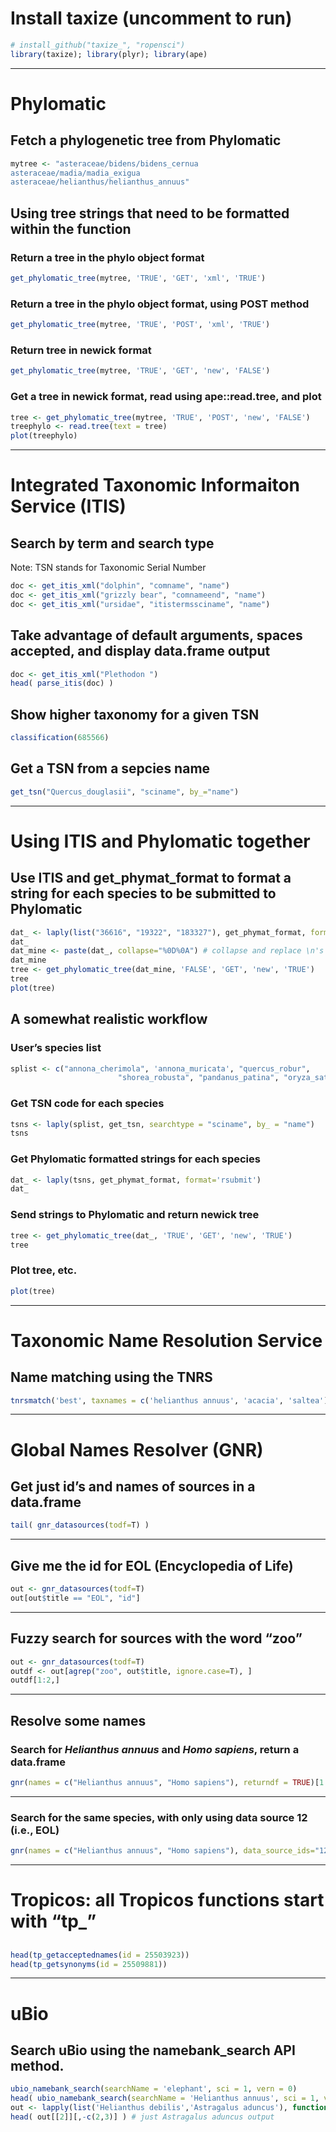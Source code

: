 # Install taxize (uncomment to run)
```r
# install_github("taxize_", "ropensci")
library(taxize); library(plyr); library(ape)
```

*********

# Phylomatic
## Fetch a phylogenetic tree from Phylomatic
```r
mytree <- "asteraceae/bidens/bidens_cernua
asteraceae/madia/madia_exigua
asteraceae/helianthus/helianthus_annuus"
```

## Using tree strings that need to be formatted within the function
### Return a tree in the phylo object format
```r
get_phylomatic_tree(mytree, 'TRUE', 'GET', 'xml', 'TRUE') 
```

### Return a tree in the phylo object format, using POST method
```r
get_phylomatic_tree(mytree, 'TRUE', 'POST', 'xml', 'TRUE')
```

### Return tree in newick format
```r
get_phylomatic_tree(mytree, 'TRUE', 'GET', 'new', 'FALSE')
```

### Get a tree in newick format, read using ape::read.tree, and plot
```r
tree <- get_phylomatic_tree(mytree, 'TRUE', 'POST', 'new', 'FALSE')
treephylo <- read.tree(text = tree)
plot(treephylo)
```

*********

# Integrated Taxonomic Informaiton Service (ITIS)
## Search by term and search type
Note: TSN stands for Taxonomic Serial Number
```r
doc <- get_itis_xml("dolphin", "comname", "name")
doc <- get_itis_xml("grizzly bear", "comnameend", "name")
doc <- get_itis_xml("ursidae", "itistermssciname", "name")
```

## Take advantage of default arguments, spaces accepted, and display data.frame output
```r
doc <- get_itis_xml("Plethodon ")
head( parse_itis(doc) )
```

## Show higher taxonomy for a given TSN
```r
classification(685566)
```

## Get a TSN from a sepcies name
```r
get_tsn("Quercus_douglasii", "sciname", by_="name")
```


*********

# Using ITIS and Phylomatic together 
## Use ITIS and get_phymat_format to format a string for each species to be submitted to Phylomatic
```r
dat_ <- laply(list("36616", "19322", "183327"), get_phymat_format, format='rsubmit')
dat_
dat_mine <- paste(dat_, collapse="%0D%0A") # collapse and replace \n's
dat_mine
tree <- get_phylomatic_tree(dat_mine, 'FALSE', 'GET', 'new', 'TRUE')
tree
plot(tree)
```

## A somewhat realistic workflow
### User's species list 
```r
splist <- c("annona_cherimola", 'annona_muricata', "quercus_robur", 
						"shorea_robusta", "pandanus_patina", "oryza_sativa", "durio_zibethinus")
```

### Get TSN code for each species
```r
tsns <- laply(splist, get_tsn, searchtype = "sciname", by_ = "name")
tsns
```

### Get Phylomatic formatted strings for each species
```r
dat_ <- laply(tsns, get_phymat_format, format='rsubmit')
dat_
```

### Send strings to Phylomatic and return newick tree
```r
tree <- get_phylomatic_tree(dat_, 'TRUE', 'GET', 'new', 'TRUE')
tree
```

### Plot tree, etc. 
```r
plot(tree)
```


*********

# Taxonomic Name Resolution Service
## Name matching using the TNRS
```r
tnrsmatch('best', taxnames = c('helianthus annuus', 'acacia', 'saltea'), output = 'names') # just best names
```

*********

# Global Names Resolver (GNR)
## Get just id's and names of sources in a data.frame
```r
tail( gnr_datasources(todf=T) )
```
***
## Give me the id for EOL (Encyclopedia of Life)
```r
out <- gnr_datasources(todf=T)
out[out$title == "EOL", "id"]
```
***
## Fuzzy search for sources with the word "zoo"
```r
out <- gnr_datasources(todf=T)
outdf <- out[agrep("zoo", out$title, ignore.case=T), ]
outdf[1:2,]
```
***
## Resolve some names
### Search for _Helianthus annuus_ and _Homo sapiens_, return a data.frame
```r
gnr(names = c("Helianthus annuus", "Homo sapiens"), returndf = TRUE)[1:2,]
```
***
### Search for the same species, with only using data source 12 (i.e., EOL)
```r
gnr(names = c("Helianthus annuus", "Homo sapiens"), data_source_ids="12", returndf = TRUE)
```

*********
# Tropicos: all Tropicos functions start with "tp_"
## 
```r
head(tp_getacceptednames(id = 25503923))
head(tp_getsynonyms(id = 25509881))
```

*********
# uBio
## Search uBio using the namebank_search API method.
```r
ubio_namebank_search(searchName = 'elephant', sci = 1, vern = 0)
head( ubio_namebank_search(searchName = 'Helianthus annuus', sci = 1, vern = 0)[,-c(2,3)] )
out <- lapply(list('Helianthus debilis','Astragalus aduncus'), function(x) ubio_namebank_search(searchName = x, sci = 1, vern = 0))
head( out[[2]][,-c(2,3)] ) # just Astragalus aduncus output
```